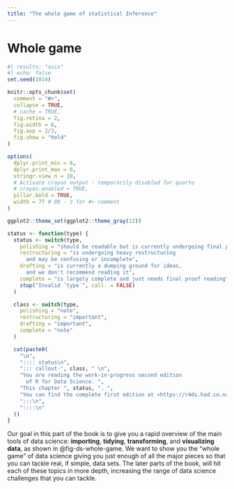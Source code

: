 ```yaml
---
title: "The whole game of statistical Inference"
---
```


# Whole game {#sec-whole-game-intro .unnumbered}

```r
#| results: "asis"
#| echo: false
set.seed(1014)

knitr::opts_chunk$set(
  comment = "#>",
  collapse = TRUE,
  # cache = TRUE,
  fig.retina = 2,
  fig.width = 6,
  fig.asp = 2/3,
  fig.show = "hold"
)

options(
  dplyr.print_min = 6,
  dplyr.print_max = 6,
  stringr.view_n = 10,
  # Activate crayon output - temporarily disabled for quarto
  # crayon.enabled = TRUE,
  pillar.bold = TRUE,
  width = 77 # 80 - 3 for #> comment
)

ggplot2::theme_set(ggplot2::theme_gray(12))

status <- function(type) {
  status <- switch(type,
    polishing = "should be readable but is currently undergoing final polishing",
    restructuring = "is undergoing heavy restructuring 
      and may be confusing or incomplete",
    drafting = "is currently a dumping ground for ideas, 
      and we don't recommend reading it",
    complete = "is largely complete and just needs final proof reading",
    stop("Invalid `type`", call. = FALSE)
  )

  class <- switch(type,
    polishing = "note",
    restructuring = "important",
    drafting = "important",
    complete = "note"
  )

  cat(paste0(
    "\n",
    ":::: status\n",
    "::: callout-", class, " \n",
    "You are reading the work-in-progress second edition
      of R for Data Science. ",
    "This chapter ", status, ". ",
    "You can find the complete first edition at <https://r4ds.had.co.nz>.\n",
    ":::\n",
    "::::\n"
  ))
}


```

Our goal in this part of the book is to give you a rapid overview of the main
tools of data science: **importing**, **tidying**, **transforming**, and
**visualizing data**, as shown in @fig-ds-whole-game. We want to show you the
"whole game" of data science giving you just enough of all the major pieces so
that you can tackle real, if simple, data sets. The later parts of the book,
will hit each of these topics in more depth, increasing the range of data
science challenges that you can tackle.
